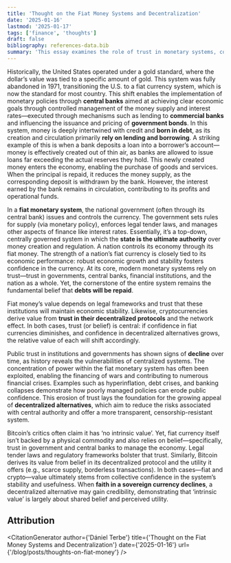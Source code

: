 ```yaml
---
title: 'Thought on the Fiat Money Systems and Decentralization'
date: '2025-01-16'
lastmod: '2025-01-17'
tags: ['finance', 'thoughts']
draft: false
bibliography: references-data.bib
summary: 'This essay examines the role of trust in monetary systems, comparing fiat currencies and Bitcoin. Fiat relies on trust in governments, while Bitcoin derives value from its decentralized protocol and utility. It challenges the notion that Bitcoin lacks intrinsic value, arguing that all money depends on belief.'
---
```


Historically, the United States operated under a gold standard, where the dollar’s value was tied to a specific amount of gold. This system was fully abandoned in 1971, transitioning the U.S. to a fiat currency system, which is now the standard for most country.
This shift enables the implementation of monetary policies through **central banks** aimed at achieving clear economic goals through controlled management of the money supply and interest rates—executed through mechanisms such as lending to **commercial banks** and influencing the issuance and pricing of **government bonds**. In this system, money is deeply intertwined with credit and **born in debt**, as its creation and circulation primarily **rely on lending and borrowing**. A striking example of this is when a bank deposits a loan into a borrower’s account—money is effectively created out of thin air, as banks are allowed to issue loans far exceeding the actual reserves they hold<span className="reference" note-ref-id="1" numbered="true" content="The technical term for this is <strong>fractional reserve banking</strong>."></span>. This newly created money enters the economy, enabling the purchase of goods and services. When the principal is repaid, it reduces the money supply, as the corresponding deposit is withdrawn by the bank. However, the interest earned by the bank remains in circulation, contributing to its profits and operational funds.

In a **fiat monetary system**, the national government (often through its central bank)<span className="reference" note-ref-id="2" numbered="true" content="As we saw earlier, commercial banks can also create money in this system. In an alternative system, called <strong>sovereign monetary system</strong>, only the central bank can issue money, other banks must operate in full-reserve mode. However, this system has not been implemented."></span> issues and controls the currency. The government sets rules for supply (via monetary policy), enforces legal tender laws, and manages other aspects of finance like interest rates. Essentially, it’s a top-down, centrally governed system in which the **state is the ultimate authority** over money creation and regulation. A nation controls its economy through its fiat money. The strength of a nation’s fiat currency is closely tied to its economic performance: robust economic growth and stability fosters confidence in the currency.
At its core, modern monetary systems rely on trust—trust in governments, central banks, financial institutions, and the nation as a whole. Yet, the cornerstone of the entire system remains the fundamental belief that **debts will be repaid**.

Fiat money’s value depends on legal frameworks and trust that these institutions will maintain economic stability. Likewise, cryptocurrencies derive value from **trust in their decentralized protocols** and the network effect. In both cases, trust (or belief) is central: if confidence in fiat currencies diminishes, and confidence in decentralized alternatives grows, the relative value of each will shift accordingly.

Public trust in institutions and governments has shown signs of **decline** over time, as history reveals the vulnerabilities of centralized systems. The concentration of power within the fiat monetary system has often been exploited, enabling the financing of wars and contributing to numerous financial crises. Examples such as hyperinflation, debt crises, and banking collapses demonstrate how poorly managed policies can erode public confidence. This erosion of trust lays the foundation for the growing appeal of **decentralized alternatives**, which aim to reduce the risks associated with central authority and offer a more transparent, censorship-resistant system.

Bitcoin’s critics often claim it has ‘no intrinsic value’. Yet, fiat currency itself isn’t backed by a physical commodity and also relies on belief—specifically, trust in government and central banks to manage the economy. Legal tender laws and regulatory frameworks bolster that trust. Similarly, Bitcoin derives its value from belief in its decentralized protocol and the utility it offers (e.g., scarce supply, borderless transactions). In both cases—fiat and crypto—value ultimately stems from collective confidence in the system’s stability and usefulness. When **faith in a sovereign currency declines**, a decentralized alternative may gain credibility, demonstrating that ‘intrinsic value’ is largely about shared belief and perceived utility.

## Attribution

<CitationGenerator
  author={'Dániel Terbe'}
  title={'Thought on the Fiat Money Systems and Decentralization'}
  date={'2025-01-16'}
  url={'/blog/posts/thoughts-on-fiat-money'}
/>
